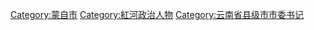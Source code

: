 [[Category:蒙自市|Category:蒙自市]]
[[Category:紅河政治人物|Category:紅河政治人物]]
[[Category:云南省县级市市委书记|Category:云南省县级市市委书记]]